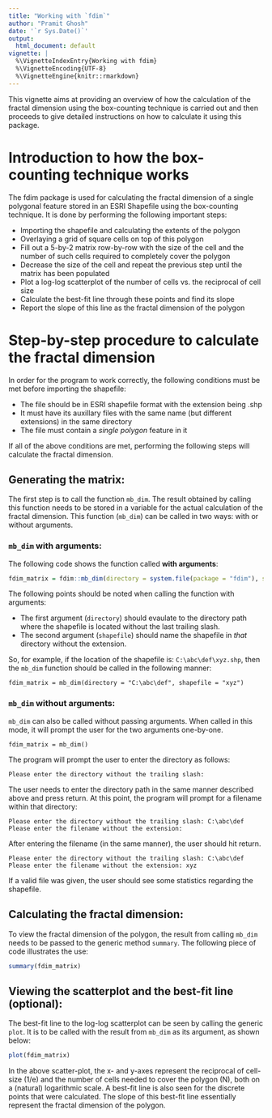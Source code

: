 ```yaml
---
title: "Working with `fdim`"
author: "Pramit Ghosh"
date: '`r Sys.Date()`'
output:
  html_document: default
vignette: |
  %\VignetteIndexEntry{Working with fdim}
  %\VignetteEncoding{UTF-8}
  %\VignetteEngine{knitr::rmarkdown}
---
```

This vignette aims at providing an overview of how the calculation of the fractal dimension using the box-counting technique is carried out and then proceeds to give detailed instructions on how to calculate it using this package.

# Introduction to how the box-counting technique works

The fdim package is used for calculating the fractal dimension of a single polygonal feature stored in an ESRI Shapefile using the box-counting technique. It is done by performing the following important steps:

- Importing the shapefile and calculating the extents of the polygon
- Overlaying a grid of square cells on top of this polygon
- Fill out a 5-by-2 matrix row-by-row with the size of the cell and the number of such cells required to completely cover the polygon
- Decrease the size of the cell and repeat the previous step until the matrix has been populated
- Plot a log-log scatterplot of the number of cells vs. the reciprocal of cell size
- Calculate the best-fit line through these points and find its slope
- Report the slope of this line as the fractal dimension of the polygon

# Step-by-step procedure to calculate the fractal dimension

In order for the program to work correctly, the following conditions must be met before importing the shapefile:

* The file should be in ESRI shapefile format with the extension being .shp
* It must have its auxillary files with the same name (but different extensions) in the same directory
* The file must contain a *single polygon* feature in it

If all of the above conditions are met, performing the following steps will calculate the fractal dimension.

## Generating the matrix:
The first step is to call the function `mb_dim`. The result obtained by calling this     function needs to be stored in a variable for the actual calculation of the fractal dimension. This function (`mb_dim`) can be called in two ways: with or without arguments.

### `mb_dim` with arguments:
The following code shows the function called **with arguments**:
```r
fdim_matrix = fdim::mb_dim(directory = system.file(package = "fdim"), shapefile = "madhya_pradesh")
```
The following points should be noted when calling the function with arguments:

* The first argument (`directory`) should evaulate to the directory path where the shapefile is located without the last trailing slash.
* The second argument (`shapefile`) should name the shapefile in *that* directory without the extension.

So, for example, if the location of the shapefile is: `C:\abc\def\xyz.shp`, then the `mb_dim` function should be called in the following manner:
```
fdim_matrix = mb_dim(directory = "C:\abc\def", shapefile = "xyz")
```
### `mb_dim` without arguments:
`mb_dim` can also be called without passing arguments. When called in this mode, it will prompt the user for the two arguments one-by-one.
```
fdim_matrix = mb_dim()
```
The program will prompt the user to enter the directory as follows:
```
Please enter the directory without the trailing slash:
```
The user needs to enter the directory path in the same manner described above and press return. At this point, the program will prompt for a filename within that directory:
```
Please enter the directory without the trailing slash: C:\abc\def
Please enter the filename without the extension:
```
After entering the filename (in the same manner), the user should hit return.
```
Please enter the directory without the trailing slash: C:\abc\def
Please enter the filename without the extension: xyz
```
If a valid file was given, the user should see some statistics regarding the shapefile.

## Calculating the fractal dimension:
To view the fractal dimension of the polygon, the result from calling `mb_dim` needs to be passed to the generic method `summary`. The following piece of code illustrates the use:
```r
summary(fdim_matrix)
```

## Viewing the scatterplot and the best-fit line (optional):
The best-fit line to the log-log scatterplot can be seen by calling the generic `plot`. It is to be called with the result from `mb_dim` as its argument, as shown below:
```r
plot(fdim_matrix)
```

In the above scatter-plot, the x- and y-axes represent the reciprocal of cell-size (1/e) and the number of cells needed to cover the polygon (N), both on a (natural) logarithmic scale. A best-fit line is also seen for the discrete points that were calculated. The slope of this best-fit line essentially represent the fractal dimension of the polygon.
